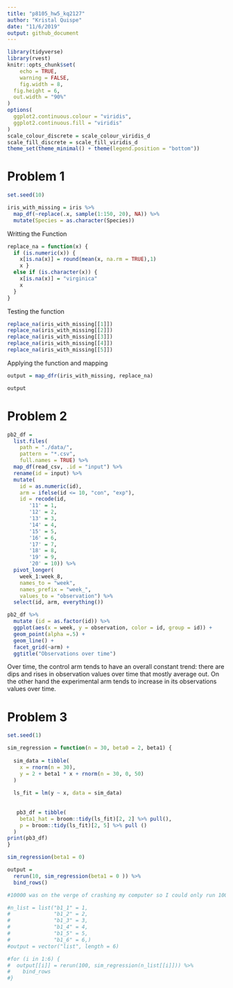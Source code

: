 ```yaml
---
title: "p8105_hw5_kq2127"
author: "Kristal Quispe"
date: "11/6/2019"
output: github_document
---
```


```r
library(tidyverse)
library(rvest)
knitr::opts_chunk$set(
	echo = TRUE,
	warning = FALSE,
	fig.width = 8, 
  fig.height = 6,
  out.width = "90%"
)
options(
  ggplot2.continuous.colour = "viridis",
  ggplot2.continuous.fill = "viridis"
)
scale_colour_discrete = scale_colour_viridis_d
scale_fill_discrete = scale_fill_viridis_d
theme_set(theme_minimal() + theme(legend.position = "bottom"))
```

# Problem 1

```r
set.seed(10)

iris_with_missing = iris %>% 
  map_df(~replace(.x, sample(1:150, 20), NA)) %>%
  mutate(Species = as.character(Species))

```


Writting the Function
```r
replace_na = function(x) {
  if (is.numeric(x)) {
    x[is.na(x)] = round(mean(x, na.rm = TRUE),1)
    x }
  else if (is.character(x)) {
    x[is.na(x)] = "virginica"
    x
  }
}
```


Testing the function
```r
replace_na(iris_with_missing[[1]])
replace_na(iris_with_missing[[2]])
replace_na(iris_with_missing[[3]])
replace_na(iris_with_missing[[4]])
replace_na(iris_with_missing[[5]])
```

Applying the function and mapping
```r
output = map_dfr(iris_with_missing, replace_na)

output
```

# Problem 2

```r
pb2_df = 
  list.files(
    path = "./data/",
    pattern = "*.csv",
    full.names = TRUE) %>% 
  map_df(read_csv, .id = "input") %>% 
  rename(id = input) %>% 
  mutate(
    id = as.numeric(id),
    arm = ifelse(id <= 10, "con", "exp"),
    id = recode(id,
       '11' = 1,
       '12' = 2,
       '13' = 3,
       '14' = 4,
       '15' = 5,
       '16' = 6,
       '17' = 7,
       '18' = 8,
       '19' = 9,
       '20' = 10)) %>% 
  pivot_longer(
    week_1:week_8,
    names_to = "week",
    names_prefix = "week_",
    values_to = "observation") %>%
  select(id, arm, everything())

pb2_df %>% 
  mutate (id = as.factor(id)) %>% 
  ggplot(aes(x = week, y = observation, color = id, group = id)) + 
  geom_point(alpha =.5) +
  geom_line() +
  facet_grid(~arm) +
  ggtitle("Observations over time") 


```
Over time, the control arm tends to have an overall constant trend: there are dips and rises in observation values over time that mostly average out. On the other hand the experimental arm tends to increase in its observations values over time. 


# Problem 3



```r
set.seed(1)

sim_regression = function(n = 30, beta0 = 2, beta1) {
  
  sim_data = tibble(
    x = rnorm(n = 30),
    y = 2 + beta1 * x + rnorm(n = 30, 0, 50)
  )
  
  ls_fit = lm(y ~ x, data = sim_data)
  
  
   pb3_df = tibble(
    beta1_hat = broom::tidy(ls_fit)[2, 2] %>% pull(),
    p = broom::tidy(ls_fit)[2, 5] %>% pull ()
  )
print(pb3_df)
}

```


```r
sim_regression(beta1 = 0)
```




```r
output = 
  rerun(10, sim_regression(beta1 = 0 )) %>% 
  bind_rows()

#10000 was on the verge of crashing my computer so I could only run 100. 

```




```r
#n_list = list("b1_1" = 1, 
#              "b1_2" = 2, 
#              "b1_3" = 3, 
#              "b1_4" = 4,
#              "b1_5" = 5,
#              "b1_6" = 6,)
#output = vector("list", length = 6)

#for (i in 1:6) {
#  output[[i]] = rerun(100, sim_regression(n_list[[i]])) %>% 
#    bind_rows
#}


```


